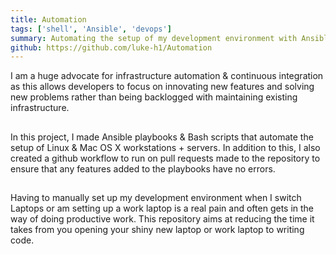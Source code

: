 ```yaml
---
title: Automation
tags: ['shell', 'Ansible', 'devops']
summary: Automating the setup of my development environment with Ansible & bash
github: https://github.com/luke-h1/Automation
---
```


I am a huge advocate for infrastructure automation & continuous integration as this allows developers to focus on innovating new features and solving new problems rather than being backlogged with maintaining existing infrastructure.

##

In this project, I made Ansible playbooks & Bash scripts that automate the setup of Linux & Mac OS X workstations + servers. In addition to this, I also created a github workflow to run on pull requests made to the repository to ensure that any features added to the playbooks have no errors.

##

Having to manually set up my development environment when I switch Laptops or am setting up a work laptop is a real pain and often gets in the way of doing productive work. This repository aims at reducing the time it takes from you opening your shiny new laptop or work laptop to writing code. 
